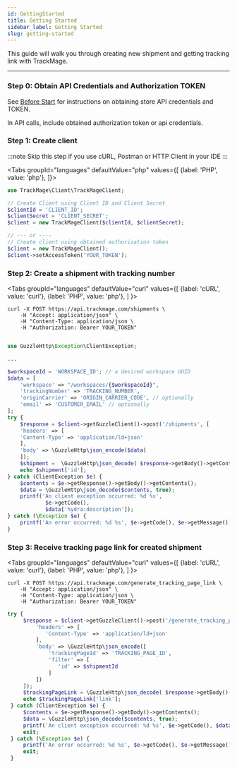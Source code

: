 ```yaml
---
id: GettingStarted
title: Getting Started
sidebar_label: Getting Started
slug: getting-started
---
```



<p>This guide will walk you through creating new shipment and getting tracking link with TrackMage.</p>

___

<h3>Step 0: Obtain API Credentials and Authorization TOKEN</h3>

See [Before Start](Authorization.mdx) for instructions on obtaining store API credentials and TOKEN.

<p>In API calls, include obtained authorization token or api credentials.</p>

<h3>Step 1: Create client</h3>

:::note
Skip this step if you use cURL, Postman or HTTP Client in your IDE
:::

<Tabs
    groupId="languages"
    defaultValue="php"
    values={[
        {label: 'PHP', value: 'php'},
    ]}>
<TabItem value="php">

```php
use TrackMage\Client\TrackMageClient;

// Create Client using Client ID and Client Secret
$clientId = 'CLIENT_ID';
$clientSecret = 'CLIENT_SECRET';
$client = new TrackMageClient($clientId, $clientSecret);

// --- or ----
// Create client using obtained authorization token
$client = new TrackMageClient();
$client->setAccessToken('YOUR_TOKEN');
```
</TabItem>
</Tabs>

<h3>Step 2: Create a shipment with tracking number</h3>

<Tabs
  groupId="languages"
  defaultValue="curl"
  values={[
    {label: 'cURL', value: 'curl'},
    {label: 'PHP', value: 'php'},
  ]
}>
<TabItem value="curl">

```curl
curl -X POST https://api.trackmage.com/shipments \
    -H "Accept: application/json" \
    -H "Content-Type: application/json \
    -H "Authorization: Bearer YOUR_TOKEN"
```

</TabItem>
<TabItem value="php">

```php

use GuzzleHttp\Exception\ClientException;

...

$workspaceId = 'WORKSPACE_ID'; // a desired workspace UUID
$data = [
    'workspace' => "/workspaces/{$workspaceId}",
    'trackingNumber' => 'TRACKING_NUMBER',
    'originCarrier' => 'ORIGIN_CARRIER_CODE', // optionally
    'email' => 'CUSTOMER_EMAIL' // optionally
];
try {
    $response = $client->getGuzzleClient()->post('/shipments', [
    'headers' => [
    'Content-Type' => 'application/ld+json'
    ],
    'body' => \GuzzleHttp\json_encode($data)
    ]);
    $shipment =  \GuzzleHttp\json_decode( $response->getBody()->getContents(), true );
    echo $shipment['id'];
} catch (ClientException $e) {
    $contents = $e->getResponse()->getBody()->getContents();
    $data = \GuzzleHttp\json_decode($contents, true);
    printf('An client exception occurred: %d %s',
            $e->getCode(),
            $data['hydra:description']);
} catch (\Exception $e) {
    printf('An error occurred: %d %s', $e->getCode(), $e->getMessage());
}

```

</TabItem>
</Tabs>

<h3>Step 3: Receive tracking page link for created shipment</h3>

<Tabs
    groupId="languages"
    defaultValue="curl"
    values={[
        {label: 'cURL', value: 'curl'},
        {label: 'PHP', value: 'php'},
    ]
    }>
<TabItem value="curl">

```curl
curl -X POST https://api.trackmage.com/generate_tracking_page_link \
    -H "Accept: application/json" \
    -H "Content-Type: application/json \
    -H "Authorization: Bearer YOUR_TOKEN"
```

</TabItem>
 <TabItem value="php">

```php
try {
     $response = $client->getGuzzleClient()->post('/generate_tracking_page_link', [
         'headers' => [
            'Content-Type' => 'application/ld+json'
         ],
         'body' => \GuzzleHttp\json_encode([
             'trackingPageId' => 'TRACKING_PAGE_ID',
             'filter' => [
                'id' => $shipmentId
             ]
         ])
     ]);
     $trackingPageLink = \GuzzleHttp\json_decode( $response->getBody()->getContents(), true );
     echo $trackingPageLink['link'];
 } catch (ClientException $e) {
     $contents = $e->getResponse()->getBody()->getContents();
     $data = \GuzzleHttp\json_decode($contents, true);
     printf('An client exception occurred: %d %s', $e->getCode(), $data['hydra:description']);
     exit;
 } catch (\Exception $e) {
     printf('An error occurred: %d %s', $e->getCode(), $e->getMessage());
     exit;
 }
```
</TabItem>
</Tabs>


